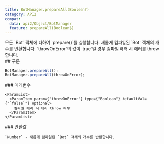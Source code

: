 ```yaml
---
title: BotManager.prepareAll(Boolean?)
category: API2
compat:
  data: api2/Object/BotManager
  feature: prepareAll(Boolean$)
---
```


<Section>
  모든 `Bot` 객체에 대하여 `prepare()`를 실행합니다. 새롭게 컴파일된 `Bot` 객체의 개수를 반환합니다. `throwOnError`의 값이 `true`일 경우 컴파일 에러 시 에러를
  throw합니다.
</Section>
<Section>
  ## 구문

  ~~~js
  BotManager.prepareAll();
  BotManager.prepareAll(throwOnError);
  ~~~

  <Section>
    ### 매개변수

    <ParamList>
      <ParamItem param={"throwOnError"} type={"Boolean"} defaultVal={"`false`"} optional>
        컴파일 에러 시 에러 throw 여부
      </ParamItem>
    </ParamList>
  </Section>
  <Section>
    ### 반환값

    `Number` - 새롭게 컴파일된 `Bot` 객체의 개수를 반환합니다.
  </Section>
</Section>